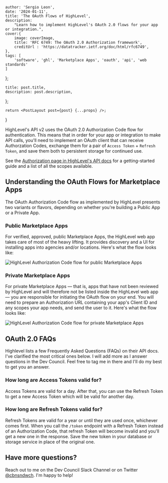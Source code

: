 

    author: 'Sergio Leon',
    date: '2024-01-11',
    title: 'The OAuth Flows of HighLevel',
    description:
        "Learn how to implement HighLevel's OAuth 2.0 flows for your app or integration.",
    cover:{
        image: coverImage,
        title: 'RFC 6749: The OAuth 2.0 Authorization framework',
        creditUrl : 'https://datatracker.ietf.org/doc/html/rfc6749',
    },
    tags: [
        'software', 'ghl', 'Marketplace Apps', 'oauth', 'api', 'web standards'
    ]
};

    title: post.title,
    description: post.description,
};


    return <PostLayout post={post} {...props} />;
}

HighLevel's API v2 uses the OAuth 2.0 Authorization Code flow for authentication. This means that in order for your app or integration to make API calls, you'll need to implement an OAuth client that can receive Authorzation Codes, exchange them for a pair of `Access Token` + `Refresh Token`, and save them both to persistent storage for continued use.

See the [Authorization page in HighLevel's API docs](https://highlevel.stoplight.io/docs/integrations/a04191c0fabf9-authorization) for a getting-started guide and a list of all the scopes available.

## Understanding the OAuth Flows for Marketplace Apps

The OAuth Authorization Code flow as implemented by HighLevel presents two variants or flavors, depending on whether you're building a Public App or a Private App.

### Public Marketplace Apps

For verified, approved, public Marketplace Apps, the HighLevel web app takes care of most of the heavy lifting. It provides discovery and a UI for installing apps into agencies and/or locations. Here's what the flow looks like:

<Image src={publicAppsFlow} alt="HighLevel Authorization Code flow for public Marketplace Apps" />

### Private Marketplace Apps

For private Marketplace Apps — that is, apps that have not been reviewed by HighLevel and will therefore not be listed inside the HighLevel web app — you are responsible for initiating the OAuth flow on your end. You will need to prepare an Authorization URL containing your app's Client ID and any scopes your app needs, and send the user to it. Here's what the flow looks like:

<Image src={privateAppsFlow} alt="HighLevel Authorization Code flow for private Marketplace Apps" />

## OAuth 2.0 FAQs

Highlevel lists a few Frequently Asked Questions (FAQs) on their API docs. I've clarified the most critical ones below. I will add more as I answer questions in the Dev Council. Feel free to tag me in there and I'll do my best to get you an answer.

### How long are Access Tokens valid for?

Access Tokens are valid for a day. After that, you can use the Refresh Token to get a new Access Token which will be valid for another day.

### How long are Refresh Tokens valid for?

Refresh Tokens are valid for a year or until they are used once, whichever comes first. When you call the `/token` endpoint with a Refresh Token instead of an Authorization Code, that refresh Token will become invalid and you'll get a new one in the response. Save the new token in your database or storage service in place of the original one.

## Have more questions?

Reach out to me on the Dev Council Slack Channel or on Twitter [@cbnsndwch](https://twitter.com/cbnsndwch). I'm happy to help!